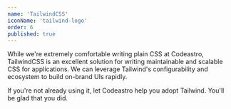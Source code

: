 ```yaml
---
name: 'TailwindCSS'
iconName: 'tailwind-logo'
order: 6
published: true
---
```


While we're extremely comfortable writing plain CSS at Codeastro, TailwindCSS is an excellent solution for writing maintainable and scalable CSS for applications. We can leverage Tailwind's configurability and ecosystem to build on-brand UIs rapidly.

If you're not already using it, let Codeastro help you adopt Tailwind. You'll be glad that you did.
